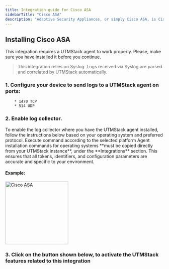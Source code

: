 ```yaml
---
title: Integration guide for Cisco ASA
sidebarTitle: "Cisco ASA"
description: "Adaptive Security Appliances, or simply Cisco ASA, is Cisco's line of network security devices. This integration configures UTMStack ingestion of logs from this device."
---
```


## Installing Cisco ASA

<Warning>
    This integration requires a UTMStack agent to work properly. Please, make sure you have installed it before you continue.
</Warning>

> This integration relies on Syslog. Logs received via Syslog are parsed and correlated by UTMStack automatically.


### 1. Configure your device to send logs to a UTMStack agent on ports:
        * 1470 TCP
        * 514 UDP

### 2. Enable log collector.

<Note>
    To enable the log collector where you have the UTMStack agent installed, follow the instructions below based on your operating system and preferred protocol.
</Note>

<Tip>
    Execute command according to the selected platform
</Tip>

<Warning>
    Agent installation commands for operating systems **must be copied directly from your UTMStack instance**, under the **Integrations** section.  
    This ensures that all tokens, identifiers, and configuration parameters are accurate and specific to your environment.
</Warning>

#### Example:

<img
  height="200"
  className="block rounded-xl"
  src="/images/integrations/ciscoasa/step2.png"
  alt="Cisco ASA"
/>

### 3. Click on the button shown below, to activate the UTMStack features related to this integration
